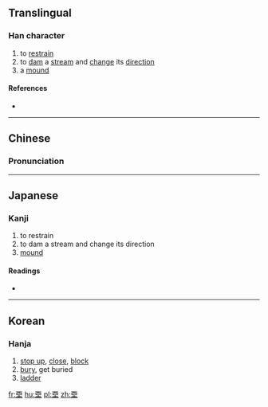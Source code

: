 ==Translingual==
{{Han etyl}}
===Han character===
{{Han char|rn=32|rad=土|as=06|sn=9|four=10104|canj=一田土 (MWG), X一田土 (XMWG)|ids=⿱覀土/西土(depending on font)}}

# to [[restrain]]
# to [[dam]] a [[stream]] and [[change]] its [[direction]]
# a [[mound]]

====References====
* {{Han ref|kx=0228.291|dkj=05041|dj=0463.270|hdz=10438.010|uh=5794|ud=22420|bh=CE58|bd=52824}}

----

==Chinese==
{{zh-forms}}

===Pronunciation===
{{zh-pron
|m=yīn
|c=jan1
|mc=y
|oc=y
|ma=
|cat=v,n
}}

----

==Japanese==

===Kanji===
{{ja-kanji|grade=|rs=土06}}

# to restrain
# to dam a stream and change its direction
# [[mound]]

====Readings====
* {{ja-readings|on=[[おう]] (ō), [[じゅ]] (ju), [[とう]] (tō), [[ず]] (zu)|kun=[[ふさぐ]] (fusagu)}}

----

==Korean==

===Hanja===
{{ko-hanja|hangeul=인|eumhun=|rv=in|mr=in|y=in}}

# [[stop up]], [[close]], [[block]]
# [[bury]], get buried
# [[ladder]]

[[fr:垔]]
[[hu:垔]]
[[pl:垔]]
[[zh:垔]]